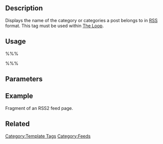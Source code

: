 {{Languages|
{{en|Template Tags/the_category_rss}}
{{ja|テンプレートタグ/the_category_rss}}
}}

== Description ==
Displays the name of the category or categories a post belongs to in [[Glossary#RSS|RSS]] format. This tag must be used within [[The Loop]].

== Usage ==

%%% <?php the_category_rss( $type ) ?> %%%

== Parameters ==

{{Parameter|$type|string|The type of feed to display to. Valid values: <ul><li>rss2</li><li>rss</li><li>rdf</li><li>atom</li></ul>|optional|rss2}}

== Example ==

Fragment of an RSS2 feed page.

 <?php the_category_rss() ?>
 <guid><?php the_permalink($id); ?></guid>

== Related ==

{{Category Tags}}

{{Tag Footer}}

[[Category:Template Tags]]
[[Category:Feeds]]